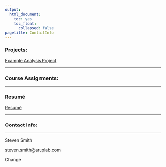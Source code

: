 ```yaml
---
output:
  html_document:
    toc: yes
    toc_float:
      collapsed: false
pagetitle: ContactInfo
---
```


### Projects:

[Example Analysis Project]()


___


### Course Assignments:

___

### Resumé

[Resumé](https://github.com/SvenSmith412/SvenSmith412.github.io/blob/master/Steven_Resum%C3%A9_2021.docx)

___

### Contact Info:

___

Steven Smith

steven.smith@aruplab.com

Change



